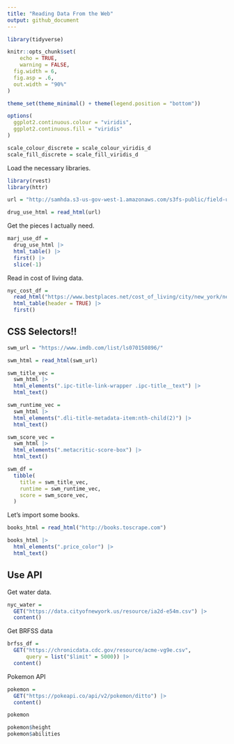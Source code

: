 ```yaml
---
title: "Reading Data From the Web"
output: github_document
---
```


```r
library(tidyverse)

knitr::opts_chunk$set(
	echo = TRUE,
	warning = FALSE,
  fig.width = 6,
  fig.asp = .6,
  out.width = "90%"
)

theme_set(theme_minimal() + theme(legend.position = "bottom"))

options(
  ggplot2.continuous.colour = "viridis",
  ggplot2.continuous.fill = "viridis"
)

scale_colour_discrete = scale_colour_viridis_d
scale_fill_discrete = scale_fill_viridis_d
```

Load the necessary libraries. 

```r
library(rvest)
library(httr)
```

```r
url = "http://samhda.s3-us-gov-west-1.amazonaws.com/s3fs-public/field-uploads/2k15StateFiles/NSDUHsaeShortTermCHG2015.htm"

drug_use_html = read_html(url)
```

Get the pieces I actually need.

```r
marj_use_df = 
  drug_use_html |> 
  html_table() |> 
  first() |> 
  slice(-1)
```

Read in cost of living data.

```r
nyc_cost_df = 
  read_html("https://www.bestplaces.net/cost_of_living/city/new_york/new_york") |> 
  html_table(header = TRUE) |> 
  first()
```


## CSS Selectors!!

```r
swm_url = "https://www.imdb.com/list/ls070150896/"

swm_html = read_html(swm_url)
```


```r
swm_title_vec = 
  swm_html |> 
  html_elements(".ipc-title-link-wrapper .ipc-title__text") |> 
  html_text()

swm_runtime_vec = 
  swm_html |> 
  html_elements(".dli-title-metadata-item:nth-child(2)") |> 
  html_text()

swm_score_vec = 
  swm_html |> 
  html_elements(".metacritic-score-box") |> 
  html_text()

swm_df = 
  tibble(
    title = swm_title_vec,
    runtime = swm_runtime_vec,
    score = swm_score_vec,
  )
```


Let's import some books.

```r
books_html = read_html("http://books.toscrape.com")

books_html |> 
  html_elements(".price_color") |> 
  html_text()
```




## Use API

Get water data.

```r
nyc_water = 
  GET("https://data.cityofnewyork.us/resource/ia2d-e54m.csv") |> 
  content()
```

Get BRFSS data

```r
brfss_df = 
  GET("https://chronicdata.cdc.gov/resource/acme-vg9e.csv",
      query = list("$limit" = 5000)) |> 
  content()
```



Pokemon API


```r
pokemon = 
  GET("https://pokeapi.co/api/v2/pokemon/ditto") |> 
  content()

pokemon
```




```r
pokemon$height
pokemon$abilities
```





